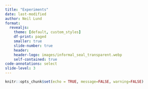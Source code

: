 ```yaml
---
title: "Experiments"
date: last-modified
author: Neil Lund
format:
  revealjs:
    theme: [default, custom_styles]
    df-print: paged
    smaller: true
    slide-number: true
    header: 
    header-logo: images/informal_seal_transparent.webp
    self-contained: true
code-annotations: select
slide-level: 3
---
```



```r
knitr::opts_chunk$set(echo = TRUE, message=FALSE, warning=FALSE)
```
